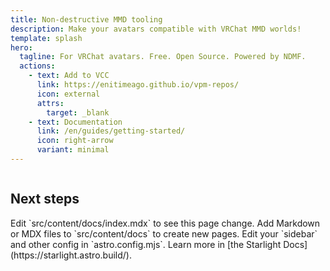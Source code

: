 ```yaml
---
title: Non-destructive MMD tooling
description: Make your avatars compatible with VRChat MMD worlds!
template: splash
hero:
  tagline: For VRChat avatars. Free. Open Source. Powered by NDMF.
  actions:
    - text: Add to VCC
      link: https://enitimeago.github.io/vpm-repos/
      icon: external
      attrs:
        target: _blank
    - text: Documentation
      link: /en/guides/getting-started/
      icon: right-arrow
      variant: minimal
---
```



<Image src={screenshot} alt="" />

## Next steps

<CardGrid stagger>
	<Card title="Update content" icon="pencil">
		Edit `src/content/docs/index.mdx` to see this page change.
	</Card>
	<Card title="Add new content" icon="add-document">
		Add Markdown or MDX files to `src/content/docs` to create new pages.
	</Card>
	<Card title="Configure your site" icon="setting">
		Edit your `sidebar` and other config in `astro.config.mjs`.
	</Card>
	<Card title="Read the docs" icon="open-book">
		Learn more in [the Starlight Docs](https://starlight.astro.build/).
	</Card>
</CardGrid>

